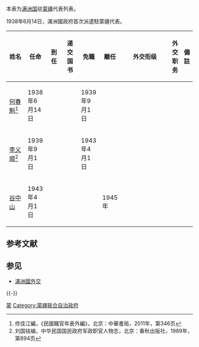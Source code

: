 {{Infobox Bilateral relations|滿洲國－蒙疆聯合自治政府|Manchukuo|Mengjiang|envoytitle1=[[代表|代表]]|envoy1=[[谷中山|谷中山]]|envoytitle2=--|envoy2=--|map=|mission1=滿洲國駐蒙疆大使館|mission2=--}}

本表为[[满洲国|满洲国]]驻[[蒙疆联合自治政府|蒙疆]]代表列表。

1938年6月14日，滿洲國政府首次派遣駐蒙疆代表。

{| class="wikitable" 
|- 
! width=12%  |姓名
! width=10%  |任命
! width=10%  |到任
! width=10%  |递交国书
! width=10%  |免職
! width=10%  |離任
! width=8%  |外交衔级
! width=10%  |外交职务
! width=13%  colspan="2" | 備註
|-
| [[何春魁|何春魁]]<ref>佟佳江編，《民國職官年表外編》，北京：中華書局，2011年，第346页</ref>
| 1938年6月14日
| 
| 
| 1939年9月1日
| 
| 
| 
| 
|-
| [[李义顺|李义顺]]<ref>刘国铭编，中华民国国民政府军政职官人物志，北京：春秋出版社，1989年，第894页</ref>
| 1939年9月1日
| 
| 
| 1943年4月1日
| 
| 
| 
| 
|-
| [[谷中山|谷中山]]
| 1943年4月1日
| 
| 
| 
| 1945年
| 
| 
| 
|}

== 参考文献 ==
{{Reflist}}

== 参见 ==
* [[滿洲國外交|滿洲國外交]]

{{-}}
{{满洲国驻外大使}}

[[Category:满洲国驻外大使列表|蒙]]
[[Category:蒙疆联合自治政府|Category:蒙疆联合自治政府]]